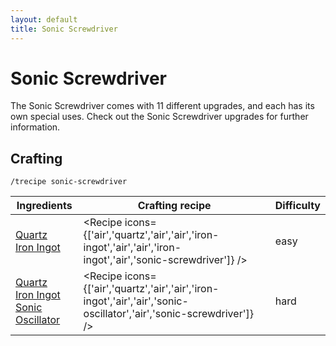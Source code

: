 ```yaml
---
layout: default
title: Sonic Screwdriver
---
```



Sonic Screwdriver
===================

The Sonic Screwdriver comes with 11 different upgrades, and each has its own special uses. Check out the Sonic Screwdriver upgrades for further information.

## Crafting

`/trecipe sonic-screwdriver`

| Ingredients | Crafting recipe | Difficulty |
| ----------- | --------------- | ------------- |
| [Quartz](https://minecraft.wiki/w/Quartz)<br/>[Iron Ingot](https://minecraft.wiki/w/Iron_Ingot) | <Recipe icons={['air','quartz','air','air','iron-ingot','air','air','iron-ingot','air','sonic-screwdriver']} /> | easy |
| [Quartz](https://minecraft.wiki/w/Quartz)<br/>[Iron Ingot](https://minecraft.wiki/w/Iron_Ingot)<br/>[Sonic Oscillator](/recipes/item-circuits/sonic-oscillator) | <Recipe icons={['air','quartz','air','air','iron-ingot','air','air','sonic-oscillator','air','sonic-screwdriver']} /> | hard |
